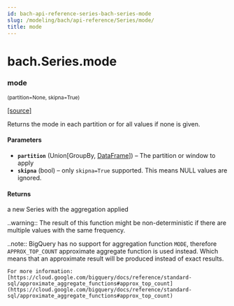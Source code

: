 ```yaml
---
id: bach-api-reference-series-bach-series-mode
slug: /modeling/bach/api-reference/Series/mode/
title: mode
---
```


# bach.Series.mode

<div className="method">

### <span className="name">mode</span>

<small className="parameter-list">(<span className="parameter" id="partition">partition=None</span>, <span className="parameter" id="skipna">skipna=True</span>)</small>


&#8203;<span className="view-source">[[source]](https://github.com/objectiv/objectiv-analytics/blob/main/bach/bach/series/series.py)</span>

<div className="content">

Returns the mode in each partition or for all values if none is given.


#### Parameters

* **`partition`** (Union[GroupBy, [DataFrame](/modeling/bach/api-reference/DataFrame/bach.DataFrame.mdx)]) – The partition or window to apply
* **`skipna`** (bool) – only `skipna=True` supported. This means NULL values are ignored.



#### Returns

a new Series with the aggregation applied


..warning::
    The result of this function might be non-deterministic if there are multiple values with
    the same frequency.


..note::
    BigQuery has no support for aggregation function `MODE`, therefore `APPROX_TOP_COUNT`
    approximate aggregate function is used instead. Which means that an approximate result will
    be produced instead of exact results.

    For more information:
    [https://cloud.google.com/bigquery/docs/reference/standard-sql/approximate_aggregate_functions#approx_top_count](https://cloud.google.com/bigquery/docs/reference/standard-sql/approximate_aggregate_functions#approx_top_count)



</div>


</div>

